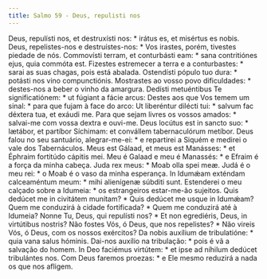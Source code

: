 ```yaml
---
title: Salmo 59 - Deus, repulisti nos
---
```


<div class="grid grid-cols-2 gap-5">
  <span class="col-6 dropcaps text-justify">
    Deus, repulísti nos, et destruxísti nos: * irátus es, et misértus es nobis.
  </span>
  <span class="col-6 dropcaps text-justify">
    Deus, repelistes-nos e destruístes-nos: * Vos irastes, porém, tivestes
    piedade de nós.
  </span>
  <span class="col-6 text-justify">
    Commovísti terram, et conturbásti eam: * sana contritiónes ejus, quia
    commóta est.
  </span>
  <span class="col-6 text-justify">
    Fizestes estremecer a terra e a conturbastes: * sarai as suas chagas, pois
    está abalada.
  </span>
  <span class="col-6 text-justify">
    Ostendísti pópulo tuo dura: * potásti nos vino compunctiónis.
  </span>
  <span class="col-6 text-justify">
    Mostrastes ao vosso povo dificuldades: * destes-nos a beber o vinho da
    amargura.
  </span>
  <span class="col-6 text-justify">
    Dedísti metuéntibus Te significatiónem: * ut fúgiant a fácie arcus:
  </span>
  <span class="col-6 text-justify">
    Destes aos que Vos temem um sinal: * para que fujam à face do arco:
  </span>
  <span class="col-6 text-justify">
    Ut liberéntur dilécti tui: * salvum fac déxtera tua, et exáudi me.
  </span>
  <span class="col-6 text-justify">
    Para que sejam livres os vossos amados: * salvai-me com vossa dextra e
    ouvi-me.
  </span>
  <span class="col-6 text-justify">
    Deus locútus est in sancto suo: * lætábor, et partíbor Síchimam: et
    convállem tabernaculórum metíbor.
  </span>
  <span class="col-6 text-justify">
    Deus falou no seu santuário, alegrar-me-ei: * e repartirei a Siquém e
    medirei o vale dos Tabernáculos.
  </span>
  <span class="col-6 text-justify">
    Meus est Gálaad, et meus est Manásses: * et Éphraim fortitúdo cápitis mei.
  </span>
  <span class="col-6 text-justify">
    Meu é Galaad e meu é Manassés: * e Efraim é a força da minha cabeça.
  </span>
  <span class="col-6 text-justify">Juda rex meus: * Moab olla spei meæ.</span>
  <span class="col-6 text-justify">
    Judá é o meu rei: * o Moab é o vaso da minha esperança.
  </span>
  <span class="col-6 text-justify">
    In Idumǽam exténdam calceaméntum meum: * mihi alienígenæ súbditi sunt.
  </span>
  <span class="col-6 text-justify">
    Estenderei o meu calçado sobre a Idumeia: * os estrangeiros estar-me-ão
    sujeitos.
  </span>
  <span class="col-6 text-justify">
    Quis dedúcet me in civitátem munítam? * Quis dedúcet me usque in Idumǽam?
  </span>
  <span class="col-6 text-justify">
    Quem me conduzirá à cidade fortificada? * Quem me conduzirá até à Idumeia?
  </span>
  <span class="col-6 text-justify">
    Nonne Tu, Deus, qui repulísti nos? * Et non egrediéris, Deus, in virtútibus
    nostris?
  </span>
  <span class="col-6 text-justify">
    Não fostes Vós, ó Deus, que nos repelistes? * Não vireis Vós, ó Deus, com os
    nossos exércitos?
  </span>
  <span class="col-6 text-justify">
    Da nobis auxílium de tribulatióne: * quia vana salus hóminis.
  </span>
  <span class="col-6 text-justify">
    Dai-nos auxílio na tribulação: * pois é vã a salvação do homem.
  </span>
  <span class="col-6 text-justify">
    In Deo faciémus virtútem: * et ipse ad níhilum dedúcet tribulántes nos.
  </span>
  <span class="col-6 text-justify">
    Com Deus faremos proezas: * e Ele mesmo reduzirá a nada os que nos afligem.
  </span>
</div>
